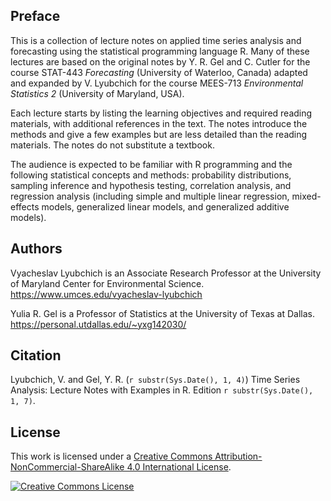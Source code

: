 ## Preface {.unnumbered}

This is a collection of lecture notes on applied time series analysis and forecasting using the statistical programming language R. 
Many of these lectures are based on the original notes by Y. R. Gel and C. Cutler for the course STAT-443 *Forecasting* (University of Waterloo, Canada) adapted and expanded by V. Lyubchich for the course MEES-713 *Environmental Statistics 2* (University of Maryland, USA).

Each lecture starts by listing the learning objectives and required reading materials, with additional references in the text. 
The notes introduce the methods and give a few examples but are less detailed than the reading materials. 
The notes do not substitute a textbook.

The audience is expected to be familiar with R programming and the following statistical concepts and methods:
probability distributions, 
sampling inference and hypothesis testing,
correlation analysis, 
and regression analysis (including 
simple and multiple linear regression, 
mixed-effects models, 
generalized linear models, and
generalized additive models).


## Authors {.unnumbered}

Vyacheslav Lyubchich is an Associate Research Professor at the University of Maryland Center for Environmental Science. 
<https://www.umces.edu/vyacheslav-lyubchich>

Yulia R. Gel is a Professor of Statistics at the University of Texas at Dallas.
<https://personal.utdallas.edu/~yxg142030/>


## Citation {.unnumbered}

Lyubchich, V. and Gel, Y. R. (`r substr(Sys.Date(), 1, 4)`) Time Series Analysis: Lecture Notes with Examples in R. Edition `r substr(Sys.Date(), 1, 7)`.


## License {.unnumbered}

This work is licensed under a <a rel="license" href="http://creativecommons.org/licenses/by-nc-sa/4.0/">Creative Commons Attribution-NonCommercial-ShareAlike 4.0 International License</a>.

<a rel="license" href="http://creativecommons.org/licenses/by-nc-sa/4.0/"><img alt="Creative Commons License" style="border-width:0" src="https://i.creativecommons.org/l/by-nc-sa/4.0/88x31.png" /></a>
